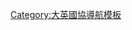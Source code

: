 <noinclude>{{NoteTA|G1=地名翻譯}}</noinclude>{{Navbox
| name  = 英联邦王国
| state = {{{state|autocollapse}}}
| title = [[英聯邦王國]]和[[自治領]]
| listclass = hlist
| group1 = 現存
| list1 =
* [[安提瓜和巴布达]]
** [[安提瓜和巴布達君主|君主]]
* [[澳大利亚]]
** [[澳大利亚君主|君主]]
* [[巴哈马]]
** [[巴哈马君主|君主]]
* [[伯利兹]]
** [[伯利兹君主|君主]]
* [[加拿大]]
** [[加拿大君主|君主]]
* [[格林纳达]]
** [[格林纳达君主|君主]]
* [[牙买加]]
** [[牙買加君主|君主]]
* [[新西蘭王國|紐西蘭]]
** {{link-en|庫克群島君主|Monarchy in the Cook Islands}}
** [[紐西蘭君主]]
** {{link-en|紐埃君主列表|List of Niuean monarchs|紐埃君主}}
* [[巴布亚新几内亚]]
** [[巴布亞新畿內亞君主|君主]]
* [[聖克里斯多福及尼維斯]]
** [[圣基茨和尼维斯君主|君主]]
* [[圣卢西亚]]
** [[圣卢西亚君主|君主]]
* [[圣文森特和格林纳丁斯]]
** [[聖文森及格瑞那丁君主|君主]]
* [[所罗门群岛]]
** [[所羅門群島君主|君主]]
* [[圖瓦盧]]
** [[圖瓦盧君主|君主]]
* [[英国]]
** [[英国君主|君主]]
| group2 = 歷史
| list2  =
* [[巴巴多斯]]
** [[巴貝多女王|君主]]
* [[錫蘭自治領|錫蘭]]
* {{link-en|斐濟自治領|Dominion of Fiji|斐濟}}
** {{link-en|斐濟君主|Monarchy of Fiji|君主}}
* [[岡比亞 (1965年－1970年)|甘比亞]]
** {{link-en|甘比亞君主|Queen of the Gambia|君主}}
* [[加纳自治领|迦納]]
** {{link-en|迦納君主|Queen of Ghana|君主}}
* [[圭亞那 (1966年－1970年)|蓋亞那]]
** {{link-en|蓋亞那君主|Queen of Guyana|君主}}
* [[印度自治领|印度]]
* [[爱尔兰自由邦|愛爾蘭]]
** {{link-en|愛爾蘭君主 (1922年－1949年)|Irish head of state from 1922 to 1949|君主}}
* {{link-en|肯亞 (1963年－1964年)|Kenya (1963–1964)|肯亞}}
** {{link-en|肯亞君主|Queen of Kenya|君主}}
* {{link-en|馬拉威 (1964年－1966年)|Malawi (1964–1966)|馬拉威}}
** {{link-en|馬拉威君主|Queen of Malawi|君主}}
* {{link-en|馬爾他國|State of Malta|馬爾他}}
** {{link-en|馬爾他君主|Queen of Malta|君主}}
* {{link-en|模里西斯 (1968年－1992年)|Mauritius (1968–1992)|模里西斯}}
** {{link-en|模里西斯君主|Queen of Mauritius|君主}}
* [[紐芬蘭自治領|紐芬蘭]]<sup>註1</sup>
* [[尼日利亚联邦|奈及利亞]]
** {{link-en|奈及利亞君主 (1960年－1963年)|Monarchy of Nigeria (1960–1963)|君主}}
* [[巴基斯坦自治領|巴基斯坦]]
** {{link-en|巴基斯坦君主|Monarchy of Pakistan|君主}}
* [[羅德西亞]]<sup>註2</sup>
** {{link-en|羅德西亞君主|Queen of Rhodesia|君主}}
* {{link-en|獅子山 (1961年－1971年)|Sierra Leone (1961–1971)|獅子山}}
** {{link-en|獅子山君主|Queen of Sierra Leone|君主}}
* [[南非聯邦|南非]]
** [[南非君主|君主]]
* [[坦噶尼喀]]
** {{link-en|坦干伊加君主|Queen of Tanganyika|君主}}
* [[千里達及托巴哥]]
** {{link-en|千里達及托巴哥君主|Queen of Trinidad and Tobago|君主}}
* {{link-en|烏干達 (1962年－1963年)|Uganda (1962–1963)|烏干達}}
** {{link-en|烏干達君主|Queen of Uganda|君主}}
| below = 註1：1949年併入加拿大<br/>註2：1965年單方面獨立為自治領但未獲承認，1970年改制為共和國
}}<noinclude>
{{collapsible option}}
[[Category:大英國協導航模板]]
</noinclude>